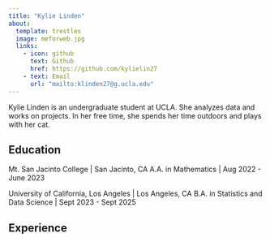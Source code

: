 ```yaml
---
title: "Kylie Linden"
about:
  template: trestles
  image: meforweb.jpg
  links:
    - icon: github
      text: Github
      href: https://github.com/kylielin27
    - text: Email
      url: "mailto:klinden27@g.ucla.edu" 
---
```


Kylie Linden is an undergraduate student at UCLA. She analyzes data and works on projects. In her free time, she spends her time outdoors and plays with her cat.

## Education

Mt. San Jacinto College | San Jacinto, CA
A.A. in Mathematics | Aug 2022 - June 2023

University of California, Los Angeles | Los Angeles, CA
B.A. in Statistics and Data Science | Sept 2023 - Sept 2025

## Experience





